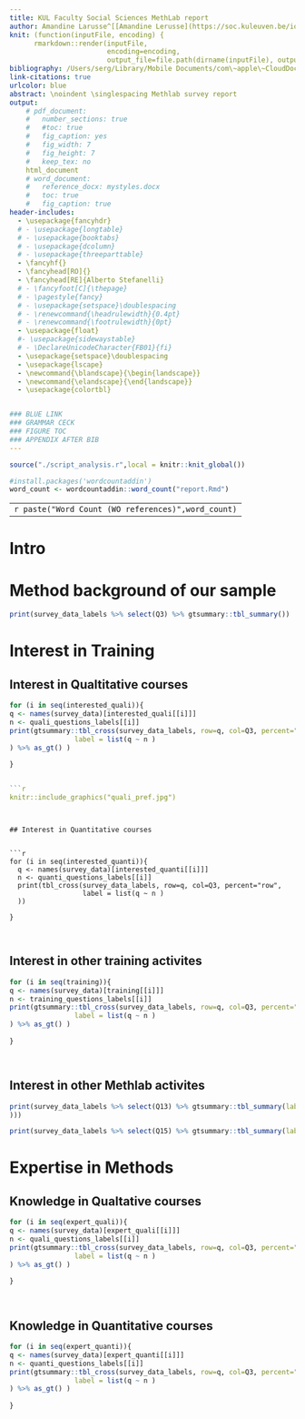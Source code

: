 ```yaml
---
title: KUL Faculty Social Sciences MethLab report
author: Amandine Larusse^[[Amandine Lerusse](https://soc.kuleuven.be/io/english/staff/00119302) is a Ph.D candidate at the Public Governance Institute, KU Leuven. Email:\hspace{0.1cm} amandine.lerusse@kuleuven.be], Luca Carbone^[[Luca Carbone](https://www.lucacarbone.com) is an Ph.D candidate at the School for Mass Communication Research, KU Leuven. Email:\hspace{0.1cm} lucacarbone.lc@gmail.com], Alberto Stefanelli^[[Alberto Stefanelli](https://albertostefanelli.com/) is an FWO Ph.D Fellow at the Institute for Social and Political Opinion Research, KU Leuven. Email:\hspace{0.1cm} alberto.stefanelli@kuleuven.be]
knit: (function(inputFile, encoding) { 
      rmarkdown::render(inputFile,
                        encoding=encoding, 
                        output_file=file.path(dirname(inputFile), output_dir="./docs/report.html")) })
bibliography: /Users/serg/Library/Mobile Documents/com\~apple\~CloudDocs/academia/library.bib
link-citations: true
urlcolor: blue
abstract: \noindent \singlespacing Methlab survey report
output: 
    # pdf_document:
    #   number_sections: true
    #   #toc: true
    #   fig_caption: yes
    #   fig_width: 7
    #   fig_height: 7
    #   keep_tex: no
    html_document
    # word_document:
    #   reference_docx: mystyles.docx
    #   toc: true
    #   fig_caption: true
header-includes:
  - \usepackage{fancyhdr}
  # - \usepackage{longtable}
  # - \usepackage{booktabs}
  # - \usepackage{dcolumn}
  # - \usepackage{threeparttable}
  - \fancyhf{}
  - \fancyhead[RO]{}
  - \fancyhead[RE]{Alberto Stefanelli}
  # - \fancyfoot[C]{\thepage}
  # - \pagestyle{fancy}
  # - \usepackage{setspace}\doublespacing
  # - \renewcommand{\headrulewidth}{0.4pt}
  # - \renewcommand{\footrulewidth}{0pt}
  - \usepackage{float}
  #- \usepackage{sidewaystable}
  # - \DeclareUnicodeCharacter{FB01}{fi}
  - \usepackage{setspace}\doublespacing
  - \usepackage{lscape}
  - \newcommand{\blandscape}{\begin{landscape}}
  - \newcommand{\elandscape}{\end{landscape}}
  - \usepackage{colortbl}


### BLUE LINK 
### GRAMMAR CECK
### FIGURE TOC
### APPENDIX AFTER BIB 
---
```


```r
source("./script_analysis.r",local = knitr::knit_global())
```

```r
#install.packages('wordcountaddin')
word_count <- wordcountaddin::word_count("report.Rmd")
```

|                                                    |
|:--------------------------------------------------:|
| `r paste("Word Count (WO references)",word_count)` |

# Intro

# Method background of our sample 



```r

print(survey_data_labels %>% select(Q3) %>% gtsummary::tbl_summary())

```

# Interest in Training

## Interest in Qualtitative courses 


```r

for (i in seq(interested_quali)){
q <- names(survey_data)[interested_quali[[i]]]
n <- quali_questions_labels[[i]]
print(gtsummary::tbl_cross(survey_data_labels, row=q, col=Q3, percent="row",
                label = list(q ~ n )
) %>% as_gt() )
  
}


```r
knitr::include_graphics("quali_pref.jpg")
```

```


## Interest in Quantitative courses 


```r

for (i in seq(interested_quanti)){
  q <- names(survey_data)[interested_quanti[[i]]]
  n <- quanti_questions_labels[[i]]
  print(tbl_cross(survey_data_labels, row=q, col=Q3, percent="row",
                  label = list(q ~ n )
  ))

}



```

  
## Interest in other training activites 

```r

for (i in seq(training)){
q <- names(survey_data)[training[[i]]]
n <- training_questions_labels[[i]]
print(gtsummary::tbl_cross(survey_data_labels, row=q, col=Q3, percent="row",
                label = list(q ~ n )
) %>% as_gt() )
  
}




```
  

## Interest in other Methlab activites 


```r

print(survey_data_labels %>% select(Q13) %>% gtsummary::tbl_summary(label = list(Q13 ~ "Interested in joining a 'PhD soup'"
)))


```



```r

print(survey_data_labels %>% select(Q15) %>% gtsummary::tbl_summary(label = list(Q15 ~ "Interested in a methods-related newsletter")))


```

# Expertise in Methods

## Knowledge in Qualtative courses 


```r

for (i in seq(expert_quali)){
q <- names(survey_data)[expert_quali[[i]]]
n <- quali_questions_labels[[i]]
print(gtsummary::tbl_cross(survey_data_labels, row=q, col=Q3, percent="row",
                label = list(q ~ n )
) %>% as_gt() )
  
}




```

  
## Knowledge in Quantitative courses 


```r

for (i in seq(expert_quanti)){
q <- names(survey_data)[expert_quanti[[i]]]
n <- quanti_questions_labels[[i]]
print(gtsummary::tbl_cross(survey_data_labels, row=q, col=Q3, percent="row",
                label = list(q ~ n )
) %>% as_gt() )
  
}




```




